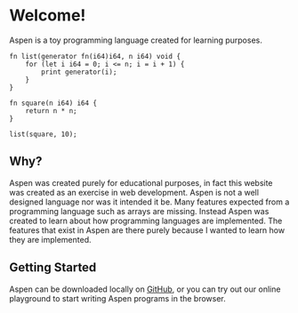 
# Welcome!

Aspen is a toy programming language created for learning purposes.

```
fn list(generator fn(i64)i64, n i64) void {
    for (let i i64 = 0; i <= n; i = i + 1) {
        print generator(i);
    }
}

fn square(n i64) i64 {
    return n * n;
}

list(square, 10);
```

## Why?

Aspen was created purely for educational purposes, in fact this website was created as an exercise in web development. Aspen is not a well designed language nor was it intended it be. Many features expected from a programming language such as arrays are missing. Instead Aspen was created to learn about how programming languages are implemented. The features that exist in Aspen are there purely because I wanted to learn how they are implemented.

## Getting Started

Aspen can be downloaded locally on [GitHub](https://github.com/junnys6018/Aspen), or you can try out our online <Link href="/playground"><a>playground</a></Link> to start writing Aspen programs in the browser.

